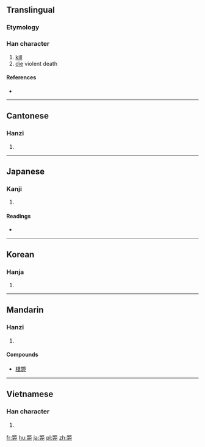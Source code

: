 {{also|毙}}
==Translingual==

===Etymology===
{{Han compound|敝|死|c1=p|c2=s|t2=death|ls=psc}}

===Han character===
{{Han char|rn=66|rad=攴|as=14|sn=18|four=9821<sub>1</sub>|canj=火大一弓心 (FKMNP)}}

# [[kill]]
# [[die]] violent death

====References====
* {{Han ref|kx=0476.090|dkj=13417|dj=0831.080|hdz=21478.050|uh=6583|ud=25987|bh=C0C5|bd=49349}}

----

==Cantonese==

===Hanzi===
{{yue-hanzi|jyut=bai6|y=bai6|sim=毙}}

# {{defn|lang=yue|sort=攴14}}

----

==Japanese==

===Kanji===
{{ja-kanji|grade=|rs=攴14}}

# {{defn|lang=ja|sort=攴14}}

====Readings====
* {{ja-readings|on=[[へい]] (hei)|kun=[[たおれる]] (taoreru)}}

----

==Korean==

===Hanja===
{{ko-hanja|hangeul=폐|eumhun=|rv=pye|mr=p'ye|y=phyey}}

# {{defn|lang=ko|sort=攴14}}

----

==Mandarin==

===Hanzi===
{{cmn-hanzi|sim=毙|pin=[[bì]] ([[bi4]]), [[lí]] ([[li2]]), [[tái]] ([[tai2]])|wg=pi<sup>4</sup>, li<sup>2</sup>, t'ai<sup>2</sup>}}

# {{defn|lang=cmn|sort=攴14}}

====Compounds====
*[[槍斃]]

----

==Vietnamese==

===Han character===
{{vi-hantu|[[tễ]], [[tệ]]|rs=攴14}}

# {{defn|lang=vi|sort=攴14}}

[[fr:斃]]
[[hu:斃]]
[[ja:斃]]
[[pl:斃]]
[[zh:斃]]